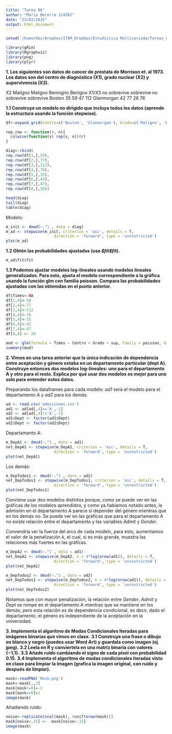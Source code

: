 ```yaml
---
title: "Tarea 06"
author: "Mario Becerra 124362"
date: "23/02/2015"
output: html_document
---
```


```r
setwd('/home/mbc/Dropbox/ITAM_Dropbox/Estadística Multivariada/Tareas_Git/Tarea_06')
```


```r
library(gRim)
library(Rgraphviz)
library(png)
library(plyr)
```


**1. Los siguientes son datos de cancer de próstata de Morrison et. al 1973. Los datos son del centro de diagnóstico (X1), grado nuclear (X2) y supervivencia (X3).**

X2  Maligno	Maligno	Beningno	Benigno
X1/X3	no sobrevive	sobrevive	no sobrevive	sobrevive
Boston	35	59	47	112
Glanmorgan	42	77	26	76

**1.1 Construye un modelo no dirigido que incluya todos los datos (aprende la estructura usando la función stepwise).**

```r
df<-expand.grid(Centro=c('Boston', 'Glanmorgan'), Grado=c('Maligno', 'Benigno'), sup=c( 'Sob', 'NS'))

rep.row <- function(r, n){
  colwise(function(x) rep(x, n))(r)
}

diag<-rbind(
rep.row(df[1,],59),
rep.row(df[2,],77),
rep.row(df[3,],112),
rep.row(df[4,],76),
rep.row(df[5,],35),
rep.row(df[6,],42),
rep.row(df[7,],47),
rep.row(df[8,],26))

head(diag)
tail(diag)
table(diag)
```

Modelo:

```r
m_init <- dmod(~.^1 , data = diag)
m_ad <- stepwise(m_init, criterion = 'aic', details = T,
                     direction = 'forward', type = 'unrestricted')
plot(m_ad)
```


**1.2 Obtén las probabilidades ajustadas (usa *\$fit\$fit*).**

```r
m_ad$fit$fit
```


**1.3 Podemos ajustar modelos log-lineales usando modelos lineales generalizados. Para esto, ajusta el modelo correspondiente a la gráfica usando la función glm con familia poisson. Compara las probabilidades ajustadas con las obtenidas en el punto anterior.**

```r
df$Times<-NA
df[1,4]<-59
df[2,4]<-77
df[3,4]<-112
df[4,4]<-76
df[5,4]<-35
df[6,4]<-42
df[7,4]<-47
df[8,4] <- 26

mod <- glm(formula = Times ~ Centro + Grado + sup, family = poisson, data = df)
summary(mod)
```


**2. Vimos en una tarea anterior que la única indicación de dependencia entre aceptación y género estaba en un departamento particular (dept A). Construye entonces dos modelos log-lineales: uno para el departamento A y otro para el resto. Explica por qué usar dos modelos es mejor para uno solo para entender estos datos.**

Preparando los dataframes para cada modelo: *ad1* será el modelo para el departamento A y *ad2* para los demás.

```r
ad <- read.csv('admisiones.csv')
ad1 <- ad[ad[,4]=='A',-1]
ad2 <- ad[ad[,4]!='A',-1]
ad1$Dept <- factor(ad1$Dept)
ad2$Dept <- factor(ad2$Dept)
```

Departamento A:

```r
m_DepA1 <- dmod(~.^1 , data = ad1)
net_DepA1 <- stepwise(m_DepA1, criterion = 'aic', details = T,
                     direction = 'forward', type = 'unrestricted')
plot(net_DepA1)
```

Los demás:

```r
m_DepTodos1 <- dmod(~.^1 , data = ad2)
net_DepTodos1 <- stepwise(m_DepTodos1, criterion = 'aic', details = T,
                     direction = 'forward', type = 'unrestricted')
plot(net_DepTodos1)
```

Conviene usar dos modelos distintos porque, como se puede ver en las gráficas de los modelos aprendidos, y como ya habíamos notado antes, la admisión en el departamento A parece sí depender del género mientras que en los demás no. Se puede ver en las gráficas que para el departamento A no existe relación entre el departamento y las variables *Admit* y *Gender*.

Convendría ver la fuerza del arco de cada modelo, para esto, aumentamos el valor de la penalización *k*, el cual, si es más grande, muestra las relaciones más fuertes en las gráficas.

```r
m_DepA2 <- dmod(~.^1 , data = ad1)
net_DepA2 <- stepwise(m_DepA2, k = 4*log(nrow(ad1)), details = T,
                     direction = 'forward', type = 'unrestricted')
plot(net_DepA2)

m_DepTodos2 <- dmod(~.^1 , data = ad2)
net_DepTodos2 <- stepwise(m_DepTodos2, k = 4*log(nrow(ad2)), details = T,
                     direction = 'forward', type = 'unrestricted')
plot(net_DepTodos2)
```

Notamos que con mayor penalización, la relación entre *Gender*, *Admit* y *Dept* se rompe en el departamento A mientras que se mantiene en los demás; pero esta relación es de dependencia condicional, es decir, dado el departamento, el género es independiente de la aceptación en la universidad.

**3. Implementa el algoritmo de Modas Condicionales Iteradas para imágenes binarias que vimos en clase.**
**3.1 Construye una frase o dibujo en blanco y negro (puedes usar Word Art) y guardala como imagen (ej. jpeg).**
**3.2 Leela en R y conviertela en una matriz binaria con valores {−1,1}.**
**3.3 Añade ruido cambiando el signo de cada pixel con probabilidad 0.15.**
**3.4 Implementa el algoritmo de modas condicionales iteradas visto en clase para limpiar la imagen (grafica la imagen original, con ruido y después de limpiar).**

```r
mask<-readPNG('Mask.png')
mask<-mask[,,3]
mask[mask!=0]=-1
mask[mask==0]=1
image(mask)
```

Añadiendo ruido:

```r
noise<-replicate(ncol(mask), runif(nrow(mask)))
mask[noise<.15] <- -mask[noise<.15]
image(mask)
```







